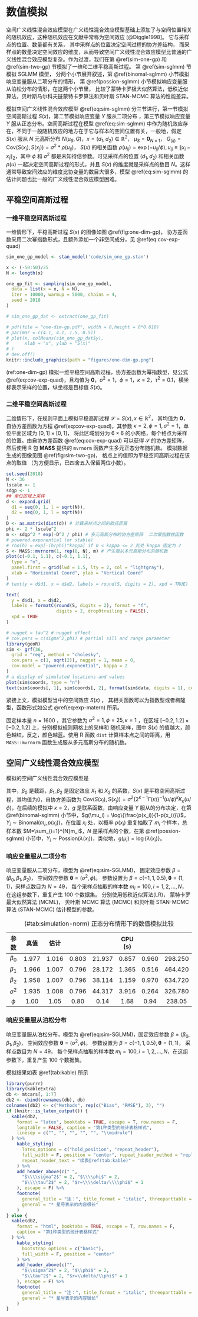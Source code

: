 # 数值模拟 {#simulations}

空间广义线性混合效应模型在广义线性混合效应模型基础上添加了与空间位置相关的随机效应，这种随机效应在文献中常称为空间效应 [@Diggle1998]。 它与采样点的位置、数量都有关系， 其中采样点的位置决定空间过程的协方差结构， 而采样点的数量决定空间效应的维度，从而导致空间广义线性混合效应模型比普通的广义线性混合效应模型复杂。作为过渡，我们在第 \@ref(sim-one-gp) 和 \@ref(sim-two-gp) 节模拟了一维和二维平稳高斯过程。 第 \@ref(sim-sglmm) 节模拟 SGLMM 模型， 分两个小节展开叙述，第 \@ref(binomal-sglmm) 小节模拟响应变量服从二项分布的情形，  第 \@ref(possion-sglmm) 小节模拟响应变量服从泊松分布的情形，在这两个小节里， 比较了蒙特卡罗极大似然算法，低秩近似算法，贝叶斯马尔科夫链蒙特卡罗算法和贝叶斯 STAN-MCMC 算法的性能差异。

模拟空间广义线性混合效应模型 \@ref(eq:sim-sglmm) 分三节进行，第一节模拟空间高斯过程 $S(x)$，第二节模拟响应变量 $Y$ 服从二项分布 ，第三节模拟响应变量 $Y$ 服从正态分布。空间高斯过程在模型 \@ref(eq:sim-sglmm) 中作为随机效应存在，不同于一般随机效应的地方在于它与样本的空间位置有关，一般地，假定 $S(x)$ 服从 $N$ 元高斯分布 $N(\mu_{S},G)$，$x = (d_1,d_2) \in \mathbb{R}^2$， $\mu_{S} = \mathbf{0}_{N\times1}$， $G_{(ij)} = \mathrm{Cov}(S(x_i),S(x_j))=\sigma^2*\rho(u_{ij})$， $S(x)$ 的相关函数 $\rho(u_{ij}) = \exp(-u_{ij}/\phi), u_{ij} \equiv \|x_{i}-x_{j}\|_2$，其中 $\phi$ 和 $\sigma^2$ 都是未知待估参数。可见采样点的位置 $(d_1,d_2)$ 和相关函数 $\rho(u)$ 一起决定空间高斯过程的形式，并且 $S(x)$ 的维度就是采样点的数目 $N$。这样通常导致空间效应的维度比协变量的数目大很多，模型 \@ref(eq:sim-sglmm) 的估计问题也比一般的广义线性混合效应模型困难。

\begin{equation}
g(\mu_i) = d(x_i)'\beta + S(x_i) + Z_i (\#eq:sim-sglmm)
\end{equation}

## 平稳空间高斯过程 {#spatial-gaussian-processes}

### 一维平稳空间高斯过程 {#sim-one-gp}

一维情形下，平稳高斯过程 $S(x)$ 的图像如图 \@ref(fig:one-dim-gp)， 协方差函数采用二次幂指数形式，且额外添加一个非空间成分，见 \@ref(eq:cov-exp-quad)

\begin{equation}
\mathsf{Cov}(S(x_i), S(x_j))  = \sigma^2\exp\big\{-\big( \frac{ \| x_{i} - x_{j} \|_{2}}{\sqrt{2}\phi}\big)^{\kappa}\big\} + \tau^2 \mathbf{1}_{\{i=j\}}(\#eq:cov-exp-quad)
\end{equation}

```r
sim_one_gp_model <- stan_model('code/sim_one_gp.stan')

x <- (-50:50)/25
N <- length(x)

one_gp_fit <- sampling(sim_one_gp_model,
  data = list(x = x, N = N),
  iter = 10000, warmup = 5000, chains = 4,
  seed = 2018
)
```
```r
# sim_one_gp_dat <- extract(one_gp_fit)

# pdf(file = "one-dim-gp.pdf", width = 8,height = 8*0.618)
# par(mar = c(4.1, 4.1, 1.5, 0.5))
# plot(x, colMeans(sim_one_gp_dat$y),
#      xlab = "x", ylab = "S(x)"
# )
# dev.off()
knitr::include_graphics(path = "figures/one-dim-gp.png")
```

(ref:one-dim-gp) 模拟一维平稳空间高斯过程，协方差函数为幂指数型，见公式 \@ref(eq:cov-exp-quad)，且均值为 $\mathbf{0}$，$\sigma^2=1$，$\phi=1$，$\kappa=2$，$\tau^2 = 0.1$，横坐标表示采样的位置，纵坐标是目标值 $S(x)$。

### 二维平稳空间高斯过程 {#sim-two-gp}

二维情形下，在规则平面上模拟平稳高斯过程 $\mathcal{S} = S(x), x \in \mathbb{R}^2$， 其均值为 $\mathbf{0}$， 自协方差函数为方程 \@ref(eq:cov-exp-quad)，其参数 $\kappa = 2,\phi=1,\sigma^2=1$，单位平面区域为 $[0,1]\times[0,1]$， 将此区域划分为 $6\times 6$ 的小网格，每个格点为采样的位置。由自协方差函数 \@ref(eq:cov-exp-quad) 可以获得 $\mathcal{S}$ 的协方差矩阵，然后使用 R 包 **MASS** 提供的 `mvrnorm` 函数产生多元正态分布随机数。 模拟数据生成的图像见图 \@ref(fig:sim-two-gp)， 格点上的值即为平稳空间高斯过程在该点的取值 （为方便显示，已四舍五入保留两位小数）。

```r
set.seed(2018)
N <- 36
lscale <- 1
sdgp <- 1
## 单位区域上采样
d <- expand.grid(
  d1 = seq(0, 1, l = sqrt(N)),
  d2 = seq(0, 1, l = sqrt(N))
)
D <- as.matrix(dist(d)) # 计算采样点之间的欧氏距离
phi <- 2 * lscale^2
m <- sdgp^2 * exp(-D^2 / phi) # 多元高斯分布的协方差矩阵  二次幂指数核函数
# powered.exponential (or stable)
# rho(h) = exp[-(h/phi)^kappa] if 0 < kappa <= 2 此处 kappa 固定为 2
S <- MASS::mvrnorm(1, rep(0, N), m) # 产生服从多元高斯分布的随机数
plot(c(-0.1, 1.1), c(-0.1, 1.1),
  type = "n",
  panel.first = grid(lwd = 1.5, lty = 2, col = "lightgray"),
  xlab = "Horizontal Coord", ylab = "Vertical Coord"
)
# text(y = d$d1, x = d$d2, labels = round(S, digits = 2), xpd = TRUE)

text(
  y = d$d1, x = d$d2,
  labels = formatC(round(S, digits = 2), format = "f", 
                   digits = 2, drop0trailing = FALSE), 
  xpd = TRUE
)
```
```r
# nugget = tau^2 # nugget effect
# cov.pars = c(sigma^2,phi) # partial sill and range parameter
library(geoR)
sim <- grf(36,
  grid = "reg", method = "cholesky",
  cov.pars = c(1, sqrt(2)), nugget = 1, mean = 0,
  cov.model = "powered.exponential", kappa = 2
)
# a display of simulated locations and values
plot(sim$coords, type = "n")
text(sim$coords[, 1], sim$coords[, 2], format(sim$data, digits = 1), cex = 1.5)
```

紧接上文，模拟模型当中的空间效应 $S(x)$ ， 其相关函数可以为指数型或者梅隆型，函数形式如公式 \@ref(eq:exp-matern) 所示。

\begin{equation}
\rho(u) =
\begin{cases}
\exp(-(u/\phi)^{\kappa}) & \text{指数型}\\
\{2^{\kappa -1}\Gamma(\kappa)\}^{-1}(u/\phi)^{\kappa}\mathcal{K}_{\kappa}(u/\phi) & \text{梅隆型}
\end{cases} (\#eq:exp-matern)
\end{equation}

\noindent 固定样本量 $n=1600$ ，其它参数为 $\sigma^2=1,\phi=25,\kappa=1$ ，在区域 $[-0.2,1.2]\times [-0.2,1.2]$ 上，分别模拟规则网格上的采样和 随机采样，图中 $S(x)$ 的值越大，颜色越红，反之，颜色越蓝。使用 R 函数 `dist` 计算样本点之间的距离，用 `MASS::mvrnorm` 函数生成服从多元高斯分布的随机数。

## 空间广义线性混合效应模型 {#sim-sglmm}

模拟的空间广义线性混合效应模型是

\begin{equation}
g(\mu_i) = \beta_{0} + \beta_{1} * X_{1} + \beta_{2} * X_{2} + S(x) (\#eq:sim-SGLMM)
\end{equation}

\noindent 其中，$\beta_0$ 是截距，$\beta_{1},\beta_{2}$ 是固定效应 $X_{1}$ 和 $X_{2}$ 的系数，$S(x)$ 是平稳空间高斯过程，其均值为0，自协方差函数为 $\mathrm{Cov}(S(x_i),S(x_j)) = \sigma^2 \big\{2^{\kappa-1}\Gamma(\kappa)\big\}^{-1}(u/\phi)^{\kappa}K_{\kappa}(u/\phi)$，在后续的模拟中 $\kappa = 2$，$g$ 是联系函数，由响应变量 $Y$ 服从的分布决定，在第 \@ref(binomal-sglmm) 小节中，$g(\mu_i) = \log\{\frac{p(x_i)}{1-p(x_i)}\}$，$Y_{i} \sim \mathrm{Binomal}(m_{i},p(x_{i}))$，在位置 $x_i$ 处，以概率 $p(x_i)$ 重复抽取了 $m_i$ 个样本，总样本数 $M=\sum_{i=1}^{N}m_i$，$N$ 是采样点的个数，在第 \@ref(possion-sglmm) 小节中，$Y_i \sim \mathrm{Possion}(\lambda(x_{i}))$，类似地，$g(\mu_i) = \log\{\lambda(x_{i})\}$。

### 响应变量服从二项分布 {#binomal-sglmm}

响应变量服从二项分布，模型为 \@ref(eq:sim-SGLMM)， 固定效应参数 $\beta = (\beta_0,\beta_1,\beta_2)$， 空间效应参数 $\boldsymbol{\theta} = (\sigma^2,\phi)$。 参数设置为 $\beta = c(-1,1,0.5), \boldsymbol{\theta} = (1,1)$，采样点数目为 $N=49$， 每个采样点抽取的样本数 $m_i = 100,i = 1,2,\ldots,N$，在这组参数下，重复产生 100 个数据集。 分别使用低秩近似算法(LR)， 蒙特卡罗最大似然算法 (MCML)， 贝叶斯 MCMC 算法 (MCMC) 和贝叶斯 STAN-MCMC 算法 (STAN-MCMC) 估计模型的参数。


Table: (\#tab:simulation-norm) 正态分布情形下的数值模拟比较

|    参数       | 真值 |  估计  |    | | CPU (s) |
| :----------------: | :----------------: | :----------------: | :----------------: | :-----------: | :---------------: | :-------------: | :----------------: |
| $\beta_{0}$   | 1.977 | 1.016 | 0.803 | 21.937 | 0.857 | 0.960 | 298.250 |
| $\beta_{1}$   | 1.966 | 1.007 | 0.796 | 28.172 | 1.365 | 0.516 | 464.420 |
| $\beta_{2}$   | 1.958 | 1.007 | 0.796 | 38.114 | 1.159 | 0.970 | 634.720 |
| $\sigma^2$    | 1.935 | 1.008 | 0.796 | 44.317 | 3.916 | 0.264 | 326.780 |
| $\phi$        | 1.00  | 1.05  | 0.80  | 0.14   |  1.68 | 0.94  | 238.05  |

<!-- \begin{table}[!h] -->
<!-- \begin{center} -->
<!-- \caption{ 100个数据集的模拟结果：估计，标准差和估计的均方误差 \label{tab:binomal-LRvsMCML}} -->
<!-- \setlength{\tabcolsep}{2pt} -->
<!-- \vspace{0.1in} -->

<!-- \begin{tabular}{lcccccccccc} -->
<!--  \hline -->
<!--   参数 &  真值 & \multicolumn{3}{c}{LR8$^*$} & \multicolumn{3}{c}{LR16$^*$} &  -->
<!--  \multicolumn{3}{c}{MCML} \\ -->
<!--   \cmidrule(r){3-5}  \cmidrule(r){6-8} \cmidrule(r){9-11} -->
<!--  \noalign{\smallskip}  -->
<!--                 &      & 估计   & 标准差 & 均方误差 & 估计   & 标准差 & 均方误差   & 估计  & 标准差 & 均方误差 \\  -->
<!--    \hline -->
<!--    $\beta_{0}$  & -1.0 & -1.837 & 0.118  &  0.592   & -1.259 & 0.126  & 0.110      & -1.086 & 0.294   &  0.103 \\  -->
<!--    $\beta_{1}$  & 1.0  & 1.143  & 0.071  &  0.133   & 1.291  & 0.073  & 0.063      & 0.989  & 0.072   &  0.049 \\  -->
<!--    $\beta_{2}$  & 0.5  & 0.413  & 0.025  &  0.073   & 0.241  & 0.026  & 0.014      & 0.339  & 0.012   &  0.012 \\  -->
<!--    $\sigma^2$   & 1.0  & 0.528  & 0.177  &  4.060   & 0.499  & 0.090  & 0.060      & 0.268  & 0.405   &  0.013 \\  -->
<!--    $\phi$       & 1.0  & 0.478  & 0.052  &  0.131   & 0.110  & 0.041  & 0.007      & 0.073  & 0.167   &  0.007 \\  -->
<!--    \hline -->
<!--  \end{tabular} -->
<!-- \end{center} -->
<!-- \vspace{0.05in} -->

<!-- * LR8/LR16：低秩近似算法分别使用 $8\times 8$ 和 $16\times 16$ 个采样点， -->

<!-- \end{table} -->


<!-- \begin{table} -->
<!-- \begin{center} -->
<!-- \caption{ 100 个数据集的模拟结果：估计，标准差和估计的均方误差 \label{tab:binomal-MCMCvsSTAN}} -->
<!-- \setlength{\tabcolsep}{2pt} -->
<!-- \vspace{0.1in} -->

<!-- \begin{tabular}{lccccccc} -->
<!--  \hline -->
<!--   参数 &  真值 & \multicolumn{3}{c}{贝叶斯MCMC} & \multicolumn{3}{c}{贝叶斯STAN-MCMC}  \\ -->
<!--   \cmidrule(r){3-5}  \cmidrule(r){6-8}  -->
<!--  \noalign{\smallskip}  -->
<!--                 &     & 估计  & 标准差 & 均方误差 & 估计  & 标准差 & 均方误差 \\  -->
<!--    \hline -->
<!--    $\beta_{0}$  & -1.0 & -1.239 & 0.848 &  0.777   & -1.225 & 0.248  & 0.112      \\  -->
<!--    $\beta_{1}$  & 1.0  & 0.985 & 0.052  &  2.941e-03   & 1.026  & 0.054  & 3.607e-03      \\  -->
<!--    $\beta_{2}$  & 0.5  & 0.519 & 0.019  &  7.422e-04   & 0.503  & 0.016  & 2.649e-04      \\  -->
<!--    $\sigma^2$   & 1.0  & 0.803 & 0.521  &  0.310   & 0.322  & 0.283  & 0.540      \\  -->
<!--    $\phi$       & 1.0  & 0.182 & 0.069  &  0.673   & 0.514  & 0.322  & 0.341      \\  -->
<!--    \hline -->
<!--  \end{tabular} -->
<!-- \end{center} -->
<!-- \end{table} -->

### 响应变量服从泊松分布 {#possion-sglmm}

响应变量服从泊松分布，模型为 \@ref(eq:sim-SGLMM)，固定效应参数 $\beta = (\beta_0, \beta_1, \beta_2)$， 空间效应参数 $\boldsymbol{\theta} = (\sigma^2,\phi)$。 参数设置为 $\beta = c(-1,1,0.5), \boldsymbol{\theta} = (1,1)$， 采样点数目为 $N=49$， 每个采样点抽取的样本数 $m_i = 100,i = 1,2,\ldots,N$，在这组参数下，重复产生 100 个数据集。

<!-- \begin{table} -->
<!-- \begin{center} -->
<!-- \caption{ 100个数据集的模拟结果：估计，标准差和估计的均方误差 \label{tab:possion-LRvsMCML}} -->
<!-- \setlength{\tabcolsep}{2pt} -->
<!-- \vspace{0.1in} -->

<!-- \begin{tabular}{lcccccccccc} -->
<!--  \hline -->
<!--   参数 &  真值 & \multicolumn{3}{c}{LR8} & \multicolumn{3}{c}{LR16} &  -->
<!--  \multicolumn{3}{c}{MCML} \\ -->
<!--   \cmidrule(r){3-5}  \cmidrule(r){6-8} \cmidrule(r){9-11} -->
<!--  \noalign{\smallskip}  -->
<!--                 &     & 估计  & 标准差 & 均方误差 & 估计  & 标准差 & 均方误差 & 估计  & 标准差 & 均方误差 \\  -->
<!--    \hline -->
<!--    $\beta_{0}$  & -1.0 & -1.837 & 0.118  &  0.592   & -1.259 & 0.126  & 0.110      & -1.086 & 0.294   &  0.103 \\  -->
<!--    $\beta_{1}$  & 1.0  & 1.143  & 0.071  &  0.133   & 1.291  & 0.073  & 0.063      & 0.989  & 0.072   &  0.049 \\  -->
<!--    $\beta_{2}$  & 0.5  & 0.413  & 0.025  &  0.073   & 0.241  & 0.026  & 0.014      & 0.339  & 0.012   &  0.012 \\  -->
<!--    $\sigma^2$   & 1.0  & 0.528  & 0.177  &  4.060   & 0.499  & 0.090  & 0.060      & 0.268  & 0.405   &  0.013 \\  -->
<!--    $\phi$       & 1.0  & 0.478  & 0.052  &  0.131   & 0.110  & 0.041  & 0.007      & 0.073  & 0.167   &  0.007 \\  -->
<!--    \hline -->
<!--  \end{tabular} -->
<!-- \end{center} -->
<!-- \end{table} -->


<!-- \begin{table} -->
<!-- \begin{center} -->
<!-- \caption{ 100个数据集的模拟结果：估计，标准差和估计的均方误差 \label{tab:possion-MCMCvsSTAN}} -->
<!-- \setlength{\tabcolsep}{2pt} -->
<!-- \vspace{0.1in} -->

<!-- \begin{tabular}{lccccccc} -->
<!--  \hline -->
<!--   参数 &  真值 & \multicolumn{3}{c}{贝叶斯MCMC} & \multicolumn{3}{c}{贝叶斯STAN-MCMC}  \\ -->
<!--   \cmidrule(r){3-5}  \cmidrule(r){6-8}  -->
<!--  \noalign{\smallskip}  -->
<!--                 &     & 估计  & 标准差 & 均方误差 & 估计  & 标准差 & 均方误差 \\  -->
<!--    \hline -->
<!--    $\beta_{0}$  & -1.0 & -5.430 & 0.562  &  1.994   & -2.060 & 0.825  & 1.805    \\  -->
<!--    $\beta_{1}$  & 1.0  & 0.942 & 0.082  &  0.110   & 1.113  & 0.311  & 0.109    \\  -->
<!--    $\beta_{2}$  & 0.5  & 0.591 & 0.039  &  0.992   & 0.563  & 0.066  & 8.463e-03     \\  -->
<!--    $\sigma^2$   & 1.0  & 0.415 & 0.264  &  0.412   & 0.830  & 0.497  & 0.276    \\  -->
<!--    $\phi$       & 1.0  & 0.514 & 0.492  &  0.478   & 0.392  & 0.223  & 0.418    \\  -->
<!--    \hline -->
<!--  \end{tabular} -->
<!-- \end{center} -->
<!-- \end{table} -->

模拟结果如表 \@ref(tab:kable) 所示

```r
library(purrr)
library(kableExtra)
db <- mtcars[, 1:7]
db2 <- cbind(rownames(db), db)
colnames(db2) <- c("Methods", rep(c("Bias", "RMSE"), 3), "")
if (knitr::is_latex_output()) {
  kable(db2,
    format = "latex", booktabs = TRUE, escape = T, row.names = F,
    longtable = FALSE, caption = "第1种类型的统计表格样式",
    linesep = c("", "", "", "", "", "\\midrule")
  ) %>%
    kable_styling(
      latex_options = c("hold_position", "repeat_header"),
      full_width = F, position = "center", repeat_header_method = "replace",
      repeat_header_text = "续表@ref(tab:kable)"
    ) %>%
    add_header_above(c(" ",
      "$\\\\sigma^2$" = 2, "$\\\\phi$" = 2,
      "$\\\\tau^2$" = 2, "$r=\\\\delta/\\\\phi$" = 1
    ), escape = F) %>%
    footnote(
      general_title = "注：", title_format = "italic", threeparttable = T,
      general = "* 星号表示的内容很长"
    )
} else {
  kable(db2,
    format = "html", booktabs = TRUE, escape = T, row.names = F,
    caption = "第1种类型的统计表格样式"
  ) %>%
    kable_styling(
      bootstrap_options = c("basic"),
      full_width = F, position = "center"
    ) %>%
    add_header_above(c("",
      "$\\sigma^2$" = 2, "$\\phi$" = 2,
      "$\\tau^2$" = 2, "$r=\\delta/\\phi$" = 1
    ), escape = F) %>%
    footnote(
      general_title = "注：", title_format = "italic", threeparttable = T,
      general = "* 星号表示的内容很长"
    )
}
```
